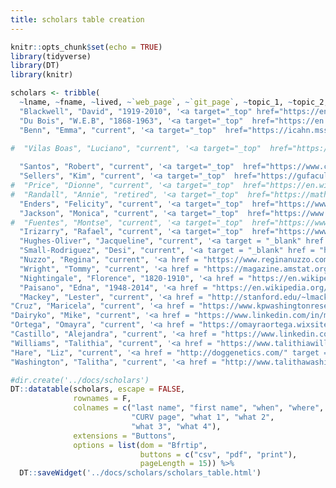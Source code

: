 ```yaml
---
title: scholars table creation
---
```


```r
knitr::opts_chunk$set(echo = TRUE)
library(tidyverse)
library(DT)
library(knitr)
```

```r
scholars <- tribble(
  ~lname, ~fname, ~lived, ~`web_page`, ~`git_page`, ~topic_1, ~topic_2, ~app_1, ~app_2,
  "Blackwell", "David", "1919-2010", '<a target="_top" href="https://en.wikipedia.org/wiki/David_Blackwell" target = "_blank">Wikipedia</a>', '<a target="_top" href = "https://hardin47.github.io/CURV/scholars/blackwell.html" target = "_blank">CURV</a>', "decision theory", "Bayesian stats", "", "",
  "Du Bois", "W.E.B", "1868-1963", '<a target="_top"  href="https://en.wikipedia.org/wiki/W._E._B._Du_Bois" target = "_blank">Wikipedia</a>', '<a target="_top" href = "https://hardin47.github.io/CURV/scholars/dubois.html" target = "_blank">CURV</a>', "data viz", "", "", "",
  "Benn", "Emma", "current", '<a target="_top"  href="https://icahn.mssm.edu/profiles/emma-k-benn" target = "_blank">Mount Sinai</a>', '<a target="_top" href = "https://hardin47.github.io/CURV/scholars/benn.html" target = "_blank">CURV</a>', "cluster-randomized", "multinomial reg", "gender binary", "health disparities",
  
#  "Vilas Boas", "Luciano", "current", '<a target="_top"  href="https://lucianovilasboas-69787.medium.com/" target = "_blank">medium</a>', '<a target="_top" href = "https://hardin47.github.io/CURV/scholars/vilasboas.html" target = "_blank">CURV</a>', "logistic regression", "missingness", "student retention", "",

  "Santos", "Robert", "current", '<a target="_top"  href="https://www.census.gov/newsroom/bios/robert-santos.html" target = "_blank">US Census Bureau</a>', '<a target="_top" href = "https://hardin47.github.io/CURV/scholars/santos.html" target = "_blank">CURV</a>', "regression", "undercounting", "housing discrimination", "",
  "Sellers", "Kim", "current", '<a target="_top"  href="https://gufaculty360.georgetown.edu/s/contact/00336000014RjHWAA0/kimberly-sellers" target = "_blank">Georgetown Univeristy</a>', '<a target="_top" href = "https://hardin47.github.io/CURV/scholars/sellers.html" target = "_blank">CURV</a>', "Poisson regression", "Poisson distribution", "image analysis", "",
#  "Price", "Dionne", "current", '<a target="_top"  href="https://en.wikipedia.org/wiki/Dionne_Price" target = "_blank">Wikipedia</a>', '<a target="_top" href = "https://hardin47.github.io/CURV/scholars/price.html" target = "_blank">CURV</a>', "clinical trials", "", "FDA regulations", "",
#  "Randall", "Annie", "retired", '<a target="_top"  href="https://mathematicallygiftedandblack.com/honorees/annietrandall/" target = "_blank">MGAB</a>', '<a target="_top" href = "https://hardin47.github.io/CURV/scholars/randall.html" target = "_blank">CURV</a>', "", "", "Nat Inst Mental Health", "",
  "Enders", "Felicity", "current", '<a target="_top"  href="https://www.mayo.edu/research/faculty/enders-felicity-t-ph-d/bio-00093556" target = "_blank">Mayo Clinic</a>', '<a target="_top" href = "https://hardin47.github.io/CURV/scholars/enders.html" target = "_blank">CURV</a>', "logistic regression", "cross validation", "statistics education", "",
  "Jackson", "Monica", "current", '<a target="_top"  href="https://www.american.edu/cas/faculty/monica.cfm" target = "_blank">American University</a>', '<a target="_top" href = "https://hardin47.github.io/CURV/scholars/jackson.html" target = "_blank">CURV</a>', "spatial statistics", "disease surveillance", "", "",
#  "Fuentes", "Montse", "current", '<a target="_top"  href="https://www.stedwards.edu/about-st-edwards-university/our-leadership/search" target = "_blank">St. Edwards</a>', '<a target="_top" href = "https://hardin47.github.io/CURV/scholars/fuentes.html" target = "_blank">CURV</a>', "spatial statistics", "imaging", "environment", "",
  "Irizarry", "Rafael", "current", '<a target="_top"  href="https://www.hsph.harvard.edu/rafael-irizarry/" target = "_blank">Harvard</a>', '<a target="_top" href = "https://hardin47.github.io/CURV/scholars/irizarry.html" target = "_blank">CURV</a>', "normalizing", "variability", "genomics", "Conf Int",
  "Hughes-Oliver", "Jacqueline", "current", '<a target = "_blank" href = "https://www4.stat.ncsu.edu/~hughesol/" target = "_blank">North Carolina State University</a>', '<a target = "_blank" href = "https://hardin47.github.io/CURV/scholars/hughes-oliver.html" target = "_blank">CURV</a>', "DOE", "Cross Validation", "space-time models", "",
  "Small-Rodriguez", "Desi", "current", '<a target = "_blank" href = "https://www.drdrdesi.com/" target = "_blank">UCLA</a>','<a target = "_blank" href = "https://hardin47.github.io/CURV/scholars/small-rodriguez.html" target = "_blank">CURV</a>', "data sovereignty", "data governance", "survey methods", "",
  "Nuzzo", "Regina", "current", '<a href = "https://www.reginanuzzo.com/" target = "_blank">Gallaudet</a>', '<a href = "https://hardin47.github.io/CURV/scholars/nuzzo.html" target = "_blank">CURV</a>', "p-values", "science communication", "", "",
  "Wright", "Tommy", "current", '<a href = "https://magazine.amstat.org/blog/2020/02/01/tommy-wright/" target = "_blank">ASA</a>', '<a href = "https://hardin47.github.io/CURV/scholars/wright.html" target = "_blank">CURV</a>', "sampling", "census", "optimal allocation", "",
  "Nightingale", "Florence", "1820-1910", '<a href = "https://en.wikipedia.org/wiki/Florence_Nightingale" target = "_blank">Wikipedia</a>', '<a href = "https://hardin47.github.io/CURV/scholars/nightingale.html" target = "_blank">CURV</a>', "visualizations", "communication", "", "",
  "Paisano", "Edna", "1948-2014", '<a href = "https://en.wikipedia.org/wiki/Edna_Paisano" target = "_blank">Wikipedia</a>', '<a href = "https://hardin47.github.io/CURV/scholars/paisano.html" target = "_blank">CURV</a>', "demography", "undercount", "", "",
  "Mackey", "Lester", "current", '<a href = "http://stanford.edu/~lmackey/" target = "_blank">Stanford</a>', '<a href = "https://hardin47.github.io/CURV/scholars/mackey.html" target = "_blank">CURV</a>', "statistical machine learning", "scalable algorithms", "approximate inference", "",
"Cruz", "Maricela", "current", '<a href = "https://www.kpwashingtonresearch.org/our-research/our-scientists/cruz-maricela" target = "_blank">Kaiser Permanente</a>', '<a href = "https://hardin47.github.io/CURV/scholars/cruz.html" target = "_blank">CURV</a>', "time series", "intervention", "multi-level models", "longitudinal",
"Dairyko", "Mike", "current", '<a href = "https://www.linkedin.com/in/mdairyko/" target = "_blank">Linkedin</a>', '<a href = "https://hardin47.github.io/CURV/scholars/dairyko.html" target = "_blank">CURV</a>', "graph theory", "machine learning", "", "",
"Ortega", "Omayra", "current", '<a href = "https://omayraortega.wixsite.com/math" target = "_blank">personal</a>', '<a href = "https://hardin47.github.io/CURV/scholars/ortega.html" target = "_blank">CURV</a>', "epidemiology", "equity in public health", "", "",
"Castillo", "Alejandra", "current", '<a href = "https://www.linkedin.com/in/alejandra-m-castillo/" target = "_blank">Linkedin</a>', '<a href = "https://hardin47.github.io/CURV/scholars/castillo.html" target = "_blank">CURV</a>', "clinical trials", "clustering", "machine learning", "",
"Williams", "Talithia", "current", '<a href = "https://www.talithiawilliams.com/" target = "_blank">personal</a>', '<a href = "https://hardin47.github.io/CURV/scholars/williams.html" target = "_blank">CURV</a>', "spatial data", "covariance estimation", "", "",
"Hare", "Liz", "current", '<a href = "http://doggenetics.com/" target = "_blank">personal</a>', '<a href = "https://hardin47.github.io/CURV/scholars/hare.html" target = "_blank">CURV</a>', "accessibility", "statistical genetics", "", "",
"Washington", "Talitha", "current", '<a href = "http://www.talithawashington.com/" target = "_blank">personal</a>', '<a href = "https://hardin47.github.io/CURV/scholars/washington.html" target = "_blank">CURV</a>', "ODsE & PDEs", "data science initiatives", "", "") %>%  arrange(lname)
```



```r
#dir.create('../docs/scholars')
DT::datatable(scholars, escape = FALSE,
              rownames = F,
              colnames = c("last name", "first name", "when", "where",
                           "CURV page", "what 1", "what 2", 
                           "what 3", "what 4"),
              extensions = "Buttons",
              options = list(dom = "Bfrtip",
                             buttons = c("csv", "pdf", "print"),
                             pageLength = 15)) %>%
  DT::saveWidget('../docs/scholars/scholars_table.html')
```

